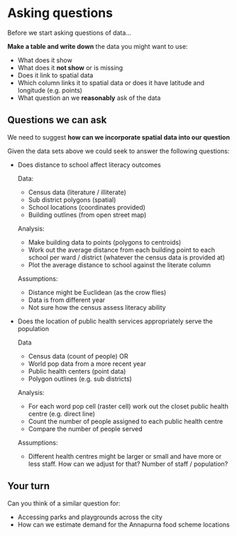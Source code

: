 # Asking questions

Before we start asking questions of data...

**Make a table and write down** the data you might want to use:

-   What does it show
-   What does it **not show** or is missing
-   Does it link to spatial data
-   Which column links it to spatial data or does it have latitude and longitude (e.g. points)
-   What question an we **reasonably** ask of the data

## Questions we can ask

We need to suggest **how can we incorporate spatial data into our question**

Given the data sets above we could seek to answer the following questions:

-   Does distance to school affect literacy outcomes

    Data:

    -   Census data (literature / illiterate)
    -   Sub district polygons (spatial)
    -   School locations (coordinates provided)
    -   Building outlines (from open street map)

    Analysis:

    -   Make building data to points (polygons to centroids)
    -   Work out the average distance from each building point to each school per ward / district (whatever the census data is provided at)
    -   Plot the average distance to school against the literate column

    Assumptions:

    -   Distance might be Euclidean (as the crow flies)
    -   Data is from different year
    -   Not sure how the census assess literacy ability

-   Does the location of public health services appropriately serve the population

    Data
      
    -   Census data (count of people) OR
    -   World pop data from a more recent year
    -   Public health centers (point data)
    -   Polygon outlines (e.g. sub districts)


    Analysis:

    -   For each word pop cell (raster cell) work out the closet public     health centre (e.g. direct line)
    -   Count the number of people assigned to each public health centre
    -   Compare the number of people served

    Assumptions:

    -   Different health centres might be larger or small and have more or less staff. How can we adjust for that? Number of staff / population?

## Your turn

Can you think of a similar question for:

-   Accessing parks and playgrounds across the city
-   How can we estimate demand for the Annapurna food scheme locations
